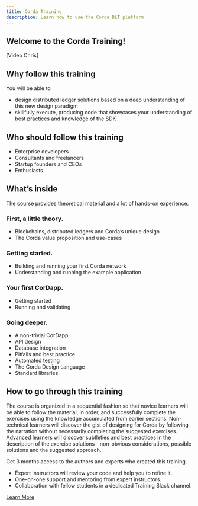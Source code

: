 ```yaml
---
title: Corda Training
description: Learn how to use the Corda DLT platform
---
```





## Welcome to the Corda Training!

[Video Chris]

## Why follow this training

You will be able to
- design distributed ledger solutions based on a deep understanding of this new design paradigm
- skillfully execute, producing code that showcases your understanding of best practices and knowledge of the SDK

## Who should follow this training

- Enterprise developers
- Consultants and freelancers
- Startup founders and CEOs
- Enthusiasts

## What’s inside
The course provides theoretical material and a lot of hands-on experience.

### First, a little theory.

- Blockchains, distributed ledgers and Corda’s unique design
- The Corda value proposition and use-cases

### Getting started.

- Building and running your first Corda network
- Understanding and running  the example application

### Your first CorDapp.

- Getting started
- Running and validating

### Going deeper.

- A non-trivial CorDapp
- API design
- Database integration
- Pitfalls and best practice
- Automated testing
- The Corda Design Language
- Standard libraries

## How to go through this training

The course is organized in a sequential fashion so that novice learners will be able to follow the material, in order, and successfully complete the exercises using the knowledge accumulated from earlier sections. Non-technical learners will discover the gist of designing for Corda by following the narration without necessarily completing the suggested exercises. Advanced learners will discover subtleties and best practices in the description of the exercise solutions - non-obvious considerations, possible solutions and the suggested approach.

<HighlightBox type="support">

Get 3 months access to the authors and experts who created this training.

* Expert instructors will review your code and help you to refine it.
* One-on-one support and mentoring from expert instructors.
* Collaboration with fellow students in a dedicated Training Slack channel.

<div class="cta-wrapper">
<a href="/in-closing/get-paid-support/" class="cta-button">Learn More</a>
</div>

</HighlightBox>

